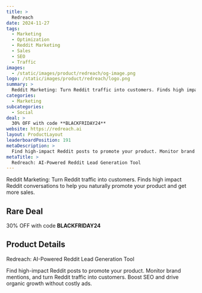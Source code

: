 ```yaml
---
title: >
  Redreach
date: 2024-11-27
tags:
  - Marketing
  - Optimization
  - Reddit Marketing
  - Sales
  - SEO
  - Traffic
images:
  - /static/images/product/redreach/og-image.png
logo: /static/images/product/redreach/logo.png
summary: >
  Reddit Marketing: Turn Reddit traffic into customers. Finds high impact Reddit conversations to help you naturally promote your product and get more sales.
categories:
  - Marketing
subcategories:
  - Social
deal: >
  30% OFF with code **BLACKFRIDAY24**
website: https://redreach.ai
layout: ProductLayout
leaderboardPosition: 191
metaDescription: >
  Find high-impact Reddit posts to promote your product. Monitor brand mentions, and turn Reddit traffic into customers. Boost SEO and drive organic growth without costly ads.
metaTitle: >
  Redreach: AI-Powered Reddit Lead Generation Tool
---
```

Reddit Marketing: Turn Reddit traffic into customers. Finds high impact Reddit conversations to help you naturally promote your product and get more sales.

## Rare Deal

30% OFF with code **BLACKFRIDAY24**

## Product Details

Redreach: AI-Powered Reddit Lead Generation Tool

Find high-impact Reddit posts to promote your product. Monitor brand mentions, and turn Reddit traffic into customers. Boost SEO and drive organic growth without costly ads.
